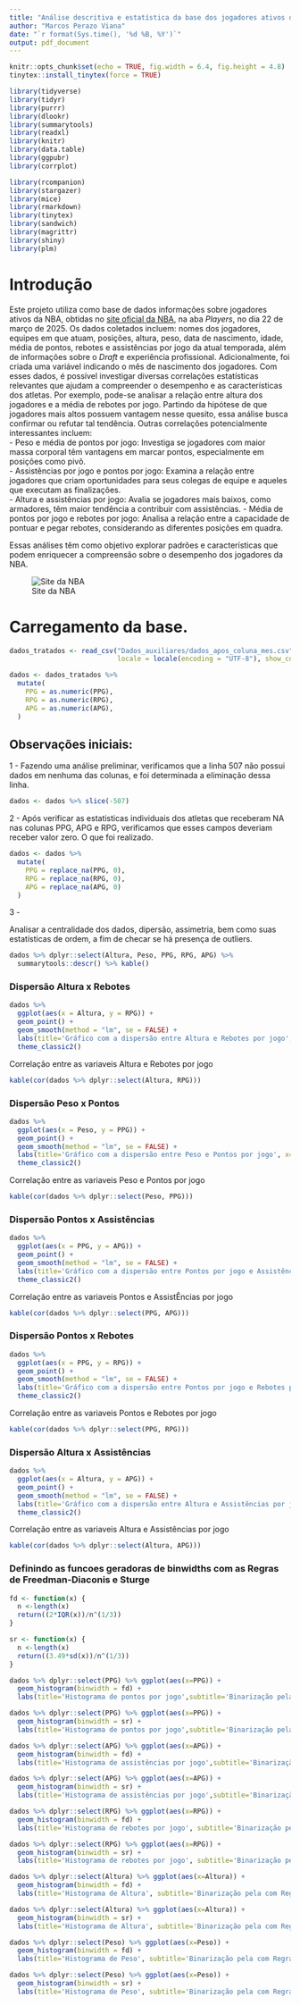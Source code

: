 ```yaml
---
title: "Análise descritiva e estatística da base dos jogadores ativos da NBA"
author: "Marcos Perazo Viana"
date: "`r format(Sys.time(), '%d %B, %Y')`"
output: pdf_document
---
```


```r
knitr::opts_chunk$set(echo = TRUE, fig.width = 6.4, fig.height = 4.8)
tinytex::install_tinytex(force = TRUE)
```

```r
library(tidyverse)
library(tidyr)
library(purrr)
library(dlookr)
library(summarytools)
library(readxl)
library(knitr)
library(data.table)
library(ggpubr)
library(corrplot)
```

```r
library(rcompanion)
library(stargazer)
library(mice)
library(rmarkdown)
library(tinytex)
library(sandwich)
library(magrittr)
library(shiny)
library(plm)
```

# Introdução

Este projeto utiliza como base de dados informações sobre jogadores ativos da NBA, obtidas no [site oficial da NBA](https://www.nba.com/), na aba *Players*, no dia 22 de março de 2025. Os dados coletados incluem: nomes dos jogadores, equipes em que atuam, posições, altura, peso, data de nascimento, idade, média de pontos, rebotes e assistências por jogo da atual temporada, além de informações sobre o *Draft* e experiência profissional. Adicionalmente, foi criada uma variável indicando o mês de nascimento dos jogadores.
Com esses dados, é possível investigar diversas correlações estatísticas relevantes que ajudam a compreender o desempenho e as características dos atletas. Por exemplo, pode-se analisar a relação entre altura dos jogadores e a média de rebotes por jogo. Partindo da hipótese de que jogadores mais altos possuem vantagem nesse quesito, essa análise busca confirmar ou refutar tal tendência.
Outras correlações potencialmente interessantes incluem:  
- Peso e média de pontos por jogo: Investiga se jogadores com maior massa corporal têm vantagens em marcar pontos, especialmente em posições como pivô.  
- Assistências por jogo e pontos por jogo: Examina a relação entre jogadores que criam oportunidades para seus colegas de equipe e aqueles que executam as finalizações.  
- Altura e assistências por jogo: Avalia se jogadores mais baixos, como armadores, têm maior tendência a contribuir com assistências.
- Média de pontos por jogo e rebotes por jogo: Analisa a relação entre a capacidade de pontuar e pegar rebotes, considerando as diferentes posições em quadra.

Essas análises têm como objetivo explorar padrões e características que podem enriquecer a compreensão sobre o desempenho dos jogadores da NBA.


  ![Site da NBA](Dados_auxiliares/nba.png)

# Carregamento da base.

```r
dados_tratados <- read_csv("Dados_auxiliares/dados_apos_coluna_mes.csv", quote = "\"",
                           locale = locale(encoding = "UTF-8"), show_col_types = FALSE)
```


```r
dados <- dados_tratados %>%
  mutate(
    PPG = as.numeric(PPG),
    RPG = as.numeric(RPG),
    APG = as.numeric(APG),
  )
```

## Observações iniciais:
1 - Fazendo uma análise preliminar, verificamos que a linha 507 não possui dados em nenhuma das colunas, e foi determinada a eliminação dessa linha.

```r
dados <- dados %>% slice(-507)
```

2 - Após verificar as estatisticas individuais dos atletas que receberam NA nas colunas PPG, APG e RPG, verificamos que esses campos deveriam receber valor zero. O que foi realizado.

```r
dados <- dados %>%
  mutate(
    PPG = replace_na(PPG, 0),
    RPG = replace_na(RPG, 0),
    APG = replace_na(APG, 0)
  )
```

3 - 


Analisar a centralidade dos dados, dipersão, assimetria, bem como suas estatísticas de ordem, a fim de checar se há presença de outliers.

```r
dados %>% dplyr::select(Altura, Peso, PPG, RPG, APG) %>% 
  summarytools::descr() %>% kable()
```


### Dispersão Altura x Rebotes

```r
dados %>% 
  ggplot(aes(x = Altura, y = RPG)) +
  geom_point() +
  geom_smooth(method = "lm", se = FALSE) +
  labs(title='Gráfico com a dispersão entre Altura e Rebotes por jogo', x='Altura', y='Rebotes por jogo') +
  theme_classic2()
```

Correlação entre as variaveis Altura e Rebotes por jogo

```r
kable(cor(dados %>% dplyr::select(Altura, RPG)))
```

### Dispersão Peso x Pontos

```r
dados %>% 
  ggplot(aes(x = Peso, y = PPG)) +
  geom_point() +
  geom_smooth(method = "lm", se = FALSE) +
  labs(title='Gráfico com a dispersão entre Peso e Pontos por jogo', x='Peso', y='Pontos por jogo') +
  theme_classic2()
```

Correlação entre as variaveis Peso e Pontos por jogo

```r
kable(cor(dados %>% dplyr::select(Peso, PPG)))
```


### Dispersão Pontos x Assistências

```r
dados %>% 
  ggplot(aes(x = PPG, y = APG)) +
  geom_point() +
  geom_smooth(method = "lm", se = FALSE) +
  labs(title='Gráfico com a dispersão entre Pontos por jogo e Assistências por jogo', x='Pontos por jogo', y='Assistências por jogo') +
  theme_classic2()
```

Correlação entre as variaveis Pontos e AssistÊncias por jogo

```r
kable(cor(dados %>% dplyr::select(PPG, APG)))
```



### Dispersão Pontos x Rebotes

```r
dados %>% 
  ggplot(aes(x = PPG, y = RPG)) +
  geom_point() +
  geom_smooth(method = "lm", se = FALSE) +
  labs(title='Gráfico com a dispersão entre Pontos por jogo e Rebotes por jogo', x='Pontos por jogo', y='Rebotes por jogo') +
  theme_classic2()
```

Correlação entre as variaveis Pontos e Rebotes por jogo

```r
kable(cor(dados %>% dplyr::select(PPG, RPG)))
```



### Dispersão Altura x Assistências

```r
dados %>% 
  ggplot(aes(x = Altura, y = APG)) +
  geom_point() +
  geom_smooth(method = "lm", se = FALSE) +
  labs(title='Gráfico com a dispersão entre Altura e Assistências por jogo', x='Altura', y='Assistências por jogo') +
  theme_classic2()
```

Correlação entre as variaveis Altura e Assistências por jogo

```r
kable(cor(dados %>% dplyr::select(Altura, APG)))
```


### Definindo as funcoes geradoras de binwidths com as Regras de Freedman-Diaconis e Sturge

```r

fd <- function(x) {
  n <-length(x)
  return((2*IQR(x))/n^(1/3))
}

sr <- function(x) {
  n <-length(x)
  return((3.49*sd(x))/n^(1/3))
}
```


```r
dados %>% dplyr::select(PPG) %>% ggplot(aes(x=PPG)) +
  geom_histogram(binwidth = fd) + 
  labs(title='Histograma de pontos por jogo',subtitle='Binarização pela Regra de Freedman-Diaconis' ,x='Pontos por jogo', y='Quantidade de jogadores')
```

```r
dados %>% dplyr::select(PPG) %>% ggplot(aes(x=PPG)) +
  geom_histogram(binwidth = sr) + 
  labs(title='Histograma de pontos por jogo',subtitle='Binarização pela Regra de Sturge' ,x='Pontos por jogo', y='Quantidade de jogadores')
```

```r
dados %>% dplyr::select(APG) %>% ggplot(aes(x=APG)) +
  geom_histogram(binwidth = fd) + 
  labs(title='Histograma de assistências por jogo',subtitle='Binarização pela Regra de Freedman-Diaconis' , x='Assistências por jogo', y='Quantidade de jogadores')
```

```r
dados %>% dplyr::select(APG) %>% ggplot(aes(x=APG)) +
  geom_histogram(binwidth = sr) + 
  labs(title='Histograma de assistências por jogo',subtitle='Binarização pela Regra de Sturge' , x='Assistências por jogo', y='Quantidade de jogadores')
```

```r
dados %>% dplyr::select(RPG) %>% ggplot(aes(x=RPG)) +
  geom_histogram(binwidth = fd) + 
  labs(title='Histograma de rebotes por jogo', subtitle='Binarização pela Regra de Freedman-Diaconis' ,x='Pontos por jogo', y='Quantidade de jogadores')
```

```r
dados %>% dplyr::select(RPG) %>% ggplot(aes(x=RPG)) +
  geom_histogram(binwidth = sr) + 
  labs(title='Histograma de rebotes por jogo', subtitle='Binarização pela com Regra de Sturge', x='Pontos por jogo', y='Quantidade de jogadores')
```

```r
dados %>% dplyr::select(Altura) %>% ggplot(aes(x=Altura)) +
  geom_histogram(binwidth = fd) + 
  labs(title='Histograma de Altura', subtitle='Binarização pela com Regra de Freedman-Diaconis', x='Altura', y='Quantidade de jogadores')
```

```r
dados %>% dplyr::select(Altura) %>% ggplot(aes(x=Altura)) +
  geom_histogram(binwidth = sr) + 
  labs(title='Histograma de Altura', subtitle='Binarização pela com Regra de Sturge', x='Altura', y='Quantidade de jogadores')
```

```r
dados %>% dplyr::select(Peso) %>% ggplot(aes(x=Peso)) +
  geom_histogram(binwidth = fd) + 
  labs(title='Histograma de Peso', subtitle='Binarização pela com Regra de Freedman-Diaconis', x='Peso', y='Quantidade de jogadores')
```

```r
dados %>% dplyr::select(Peso) %>% ggplot(aes(x=Peso)) +
  geom_histogram(binwidth = sr) + 
  labs(title='Histograma de Peso', subtitle='Binarização pela com Regra de Sturge', x='Peso', y='Quantidade de jogadores')
```

